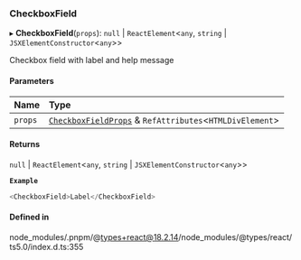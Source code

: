### CheckboxField

▸ **CheckboxField**(`props`): `null` \| `ReactElement`\<`any`, `string` \| `JSXElementConstructor`\<`any`\>\>

Checkbox field with label and help message

#### Parameters

| Name    | Type                                                                                           |
| :------ | :--------------------------------------------------------------------------------------------- |
| `props` | [`CheckboxFieldProps`](interfaces/CheckboxFieldProps.md) & `RefAttributes`\<`HTMLDivElement`\> |

#### Returns

`null` \| `ReactElement`\<`any`, `string` \| `JSXElementConstructor`\<`any`\>\>

**`Example`**

```ts
<CheckboxField>Label</CheckboxField>
```

#### Defined in

node_modules/.pnpm/@types+react@18.2.14/node_modules/@types/react/ts5.0/index.d.ts:355
